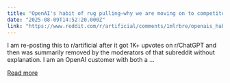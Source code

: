 ```yaml
---
title: "OpenAI's habit of rug pulling—why we are moving on to competitors"
date: "2025-08-09T14:52:20.000Z"
link: "https://www.reddit.com/r/artificial/comments/1mlrbre/openais_habit_of_rug_pullingwhy_we_are_moving_on/"
---
```


I am re-posting this to r/artificial after it got 1K+ upvotes on r/ChatGPT and then was summarily removed by the moderators of that subreddit without explanation.
 I am an OpenAI customer with both a ...

[Read more](https://www.reddit.com/r/artificial/comments/1mlrbre/openais_habit_of_rug_pullingwhy_we_are_moving_on/)
